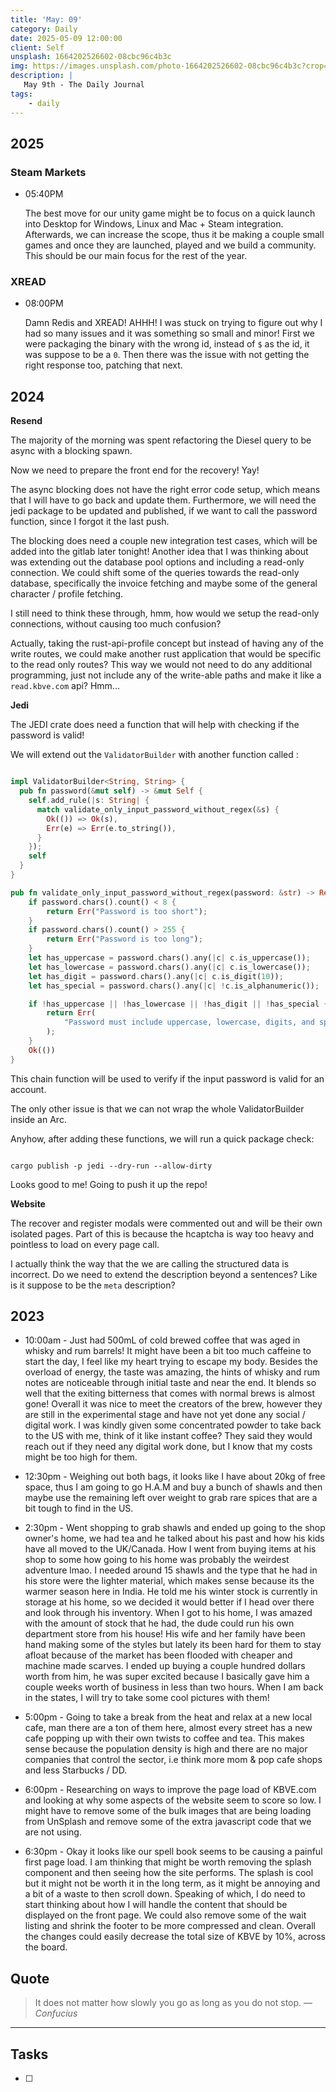 ```yaml
---
title: 'May: 09'
category: Daily
date: 2025-05-09 12:00:00
client: Self
unsplash: 1664202526602-08cbc96c4b3c
img: https://images.unsplash.com/photo-1664202526602-08cbc96c4b3c?crop=entropy&cs=srgb&fm=jpg&ixid=MnwzNjM5Nzd8MHwxfHJhbmRvbXx8fHx8fHx8fDE2ODE3NDg2ODY&ixlib=rb-4.0.3&q=85
description: |
   May 9th - The Daily Journal
tags:
    - daily
---
```


<Adsense />


## 2025

### Steam Markets

-   05:40PM

    The best move for our unity game might be to focus on a quick launch into Desktop for Windows, Linux and Mac + Steam integration.
    Afterwards, we can increase the scope, thus it be making a couple small games and once they are launched, played and we build a community.
    This should be our main focus for the rest of the year.

### XREAD

-   08:00PM

    Damn Redis and XREAD! AHHH!
    I was stuck on trying to figure out why I had so many issues and it was something so small and minor!
    First we were packaging the binary with the wrong id, instead of `$` as the id, it was suppose to be a `0`.
    Then there was the issue with not getting the right response too, patching that next.

## 2024

**Resend**

The majority of the morning was spent refactoring the Diesel query to be async with a blocking spawn.

Now we need to prepare the front end for the recovery! Yay!

The async blocking does not have the right error code setup, which means that I will have to go back and update them.
Furthermore, we will need the jedi package to be updated and published, if we want to call the password function, since I forgot it the last push.

The blocking does need a couple new integration test cases, which will be added into the gitlab later tonight!
Another idea that I was thinking about was extending out the database pool options and including a read-only connection.
We could shift some of the queries towards the read-only database, specifically the invoice fetching and maybe some of the general character / profile fetching.

I still need to think these through, hmm, how would we setup the read-only connections, without causing too much confusion?

Actually, taking the rust-api-profile concept but instead of having any of the write routes, we could make another rust application that would be specific to the read only routes?
This way we would not need to do any additional programming, just not include any of the write-able paths and make it like a `read.kbve.com` api? Hmm...

**Jedi**

The JEDI crate does need a function that will help with checking if the password is valid!

We will extend out the `ValidatorBuilder` with another function called :

```rust

impl ValidatorBuilder<String, String> {
  pub fn password(&mut self) -> &mut Self {
    self.add_rule(|s: String| {
      match validate_only_input_password_without_regex(&s) {
        Ok(()) => Ok(s),
        Err(e) => Err(e.to_string()),
      }
    });
    self
  }
}

pub fn validate_only_input_password_without_regex(password: &str) -> Result<(), &'static str> {
    if password.chars().count() < 8 {
        return Err("Password is too short");
    }
    if password.chars().count() > 255 {
        return Err("Password is too long");
    }
    let has_uppercase = password.chars().any(|c| c.is_uppercase());
    let has_lowercase = password.chars().any(|c| c.is_lowercase());
    let has_digit = password.chars().any(|c| c.is_digit(10));
    let has_special = password.chars().any(|c| !c.is_alphanumeric());

    if !has_uppercase || !has_lowercase || !has_digit || !has_special {
        return Err(
            "Password must include uppercase, lowercase, digits, and special characters"
        );
    }
    Ok(())
}


```

This chain function will be used to verify if the input password is valid for an account. 

The only other issue is that we can not wrap the whole ValidatorBuilder inside an Arc.

Anyhow, after adding these functions, we will run a quick package check:


```shell

cargo publish -p jedi --dry-run --allow-dirty

```

Looks good to me! Going to push it up the repo!


**Website**

The recover and register modals were commented out and will be their own isolated pages.
Part of this is because the hcaptcha is way too heavy and pointless to load on every page call.

I actually think the way that the we are calling the structured data is incorrect.
Do we need to extend the description beyond a sentences? Like is it suppose to be the `meta` description? 

## 2023

- 10:00am - Just had 500mL of cold brewed coffee that was aged in whisky and rum barrels! It might have been a bit too much caffeine to start the day, I feel like my heart trying to escape my body. Besides the overload of energy, the taste was amazing, the hints of whisky and rum notes are noticeable through initial taste and near the end. It blends so well that the exiting bitterness that comes with normal brews is almost gone! Overall it was nice to meet the creators of the brew, however they are still in the experimental stage and have not yet done any social / digital work. I was kindly given some concentrated powder to take back to the US with me, think of it like instant coffee? They said they would reach out if they need any digital work done, but I know that my costs might be too high for them.   

- 12:30pm - Weighing out both bags, it looks like I have about 20kg of free space, thus I am going to go H.A.M and buy a bunch of shawls and then maybe use the remaining left over weight to grab rare spices that are a bit tough to find in the US.

- 2:30pm - Went shopping to grab shawls and ended up going to the shop owner's home, we had tea and he talked about his past and how his kids have all moved to the UK/Canada. How I went from buying items at his shop to some how going to his home was probably the weirdest adventure lmao. I needed around 15 shawls and the type that he had in his store were the lighter material, which makes sense because its the warmer season here in India. He told me his winter stock is currently in storage at his home, so we decided it would better if I head over there and look through his inventory. When I got to his home, I was amazed with the amount of stock that he had, the dude could run his own department store from his house! His wife and her family have been hand making some of the styles but lately its been hard for them to stay afloat because of the market has been flooded with cheaper and machine made scarves. I ended up buying a couple hundred dollars worth from him, he was super excited because I basically gave him a couple weeks worth of business in less than two hours. When I am back in the states, I will try to take some cool pictures with them!

- 5:00pm - Going to take a break from the heat and relax at a new local cafe, man there are a ton of them here, almost every street has a new cafe popping up with their own twists to coffee and tea. This makes sense because the population density is high and there are no major companies that control the sector, i.e think more mom & pop cafe shops and less Starbucks / DD.

- 6:00pm - Researching on ways to improve the page load of KBVE.com and looking at why some aspects of the website seem to score so low. I might have to remove some of the bulk images that are being loading from UnSplash and remove some of the extra javascript code that we are not using. 

- 6:30pm - Okay it looks like our spell book seems to be causing a painful first page load. I am thinking that might be worth removing the splash component and then seeing how the site performs. The splash is cool but it might not be worth it in the long term, as it might be annoying and a bit of a waste to then scroll down. Speaking of which, I do need to start thinking about how I will handle the content that should be displayed on the front page. We could also remove some of the wait listing and shrink the footer to be more compressed and clean. Overall the changes could easily decrease the total size of KBVE by 10%, across the board.

## Quote

> It does not matter how slowly you go as long as you do not stop.
> — <cite>Confucius</cite>

---

## Tasks

- [ ]